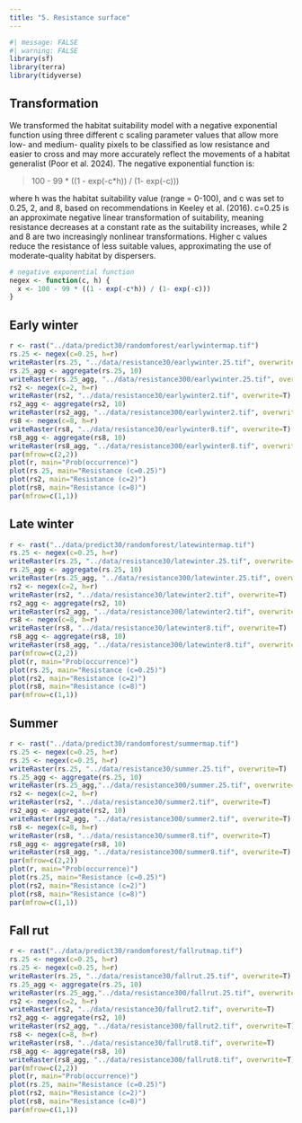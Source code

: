 ```yaml
---
title: "5. Resistance surface"
---
```


```r
#| message: FALSE
#| warning: FALSE
library(sf)
library(terra)
library(tidyverse)
```

## Transformation

We transformed the habitat suitability model with a negative exponential function using three different c scaling parameter values that allow more low- and medium- quality pixels to be classified as low resistance and easier to cross and may more accurately reflect the movements of a habitat generalist (Poor et al. 2024). The negative exponential function is:

> 100 - 99 * ((1 - exp(-c*h)) / (1- exp(-c)))

where h was the habitat suitability value (range = 0-100), and c was set to 0.25, 2, and 8, based on recommendations in Keeley et al. (2016). c=0.25 is an approximate negative linear transformation of suitability, meaning resistance decreases at a constant rate as the suitability increases, while 2 and 8 are two increasingly nonlinear transformations. Higher c values reduce the resistance of less suitable values, approximating the use of moderate-quality habitat by dispersers.

```r
# negative exponential function
negex <- function(c, h) {
  x <- 100 - 99 * ((1 - exp(-c*h)) / (1- exp(-c)))
}
```

## Early winter

```r
r <- rast("../data/predict30/randomforest/earlywintermap.tif")
rs.25 <- negex(c=0.25, h=r)
writeRaster(rs.25, "../data/resistance30/earlywinter.25.tif", overwrite=T)
rs.25_agg <- aggregate(rs.25, 10)
writeRaster(rs.25_agg, "../data/resistance300/earlywinter.25.tif", overwrite=T)
rs2 <- negex(c=2, h=r)
writeRaster(rs2, "../data/resistance30/earlywinter2.tif", overwrite=T)
rs2_agg <- aggregate(rs2, 10)
writeRaster(rs2_agg, "../data/resistance300/earlywinter2.tif", overwrite=T)
rs8 <- negex(c=8, h=r)
writeRaster(rs8, "../data/resistance30/earlywinter8.tif", overwrite=T)
rs8_agg <- aggregate(rs8, 10)
writeRaster(rs8_agg, "../data/resistance300/earlywinter8.tif", overwrite=T)
par(mfrow=c(2,2))
plot(r, main="Prob(occurrence)")
plot(rs.25, main="Resistance (c=0.25)")
plot(rs2, main="Resistance (c=2)")
plot(rs8, main="Resistance (c=8)")
par(mfrow=c(1,1))
```

## Late winter

```r
r <- rast("../data/predict30/randomforest/latewintermap.tif")
rs.25 <- negex(c=0.25, h=r)
writeRaster(rs.25, "../data/resistance30/latewinter.25.tif", overwrite=T)
rs.25_agg <- aggregate(rs.25, 10)
writeRaster(rs.25_agg, "../data/resistance300/latewinter.25.tif", overwrite=T)
rs2 <- negex(c=2, h=r)
writeRaster(rs2, "../data/resistance30/latewinter2.tif", overwrite=T)
rs2_agg <- aggregate(rs2, 10)
writeRaster(rs2_agg, "../data/resistance300/latewinter2.tif", overwrite=T)
rs8 <- negex(c=8, h=r)
writeRaster(rs8, "../data/resistance30/latewinter8.tif", overwrite=T)
rs8_agg <- aggregate(rs8, 10)
writeRaster(rs8_agg, "../data/resistance300/latewinter8.tif", overwrite=T)
par(mfrow=c(2,2))
plot(r, main="Prob(occurrence)")
plot(rs.25, main="Resistance (c=0.25)")
plot(rs2, main="Resistance (c=2)")
plot(rs8, main="Resistance (c=8)")
par(mfrow=c(1,1))
```

## Summer

```r
r <- rast("../data/predict30/randomforest/summermap.tif")
rs.25 <- negex(c=0.25, h=r)
rs.25 <- negex(c=0.25, h=r)
writeRaster(rs.25, "../data/resistance30/summer.25.tif", overwrite=T)
rs.25_agg <- aggregate(rs.25, 10)
writeRaster(rs.25_agg,"../data/resistance300/summer.25.tif", overwrite=T)
rs2 <- negex(c=2, h=r)
writeRaster(rs2, "../data/resistance30/summer2.tif", overwrite=T)
rs2_agg <- aggregate(rs2, 10)
writeRaster(rs2_agg, "../data/resistance300/summer2.tif", overwrite=T)
rs8 <- negex(c=8, h=r)
writeRaster(rs8, "../data/resistance30/summer8.tif", overwrite=T)
rs8_agg <- aggregate(rs8, 10)
writeRaster(rs8_agg, "../data/resistance300/summer8.tif", overwrite=T)
par(mfrow=c(2,2))
plot(r, main="Prob(occurrence)")
plot(rs.25, main="Resistance (c=0.25)")
plot(rs2, main="Resistance (c=2)")
plot(rs8, main="Resistance (c=8)")
par(mfrow=c(1,1))
```

## Fall rut

```r
r <- rast("../data/predict30/randomforest/fallrutmap.tif")
rs.25 <- negex(c=0.25, h=r)
rs.25 <- negex(c=0.25, h=r)
writeRaster(rs.25, "../data/resistance30/fallrut.25.tif", overwrite=T)
rs.25_agg <- aggregate(rs.25, 10)
writeRaster(rs.25_agg,"../data/resistance300/fallrut.25.tif", overwrite=T)
rs2 <- negex(c=2, h=r)
writeRaster(rs2, "../data/resistance30/fallrut2.tif", overwrite=T)
rs2_agg <- aggregate(rs2, 10)
writeRaster(rs2_agg, "../data/resistance300/fallrut2.tif", overwrite=T)
rs8 <- negex(c=8, h=r)
writeRaster(rs8, "../data/resistance30/fallrut8.tif", overwrite=T)
rs8_agg <- aggregate(rs8, 10)
writeRaster(rs8_agg, "../data/resistance300/fallrut8.tif", overwrite=T)
par(mfrow=c(2,2))
plot(r, main="Prob(occurrence)")
plot(rs.25, main="Resistance (c=0.25)")
plot(rs2, main="Resistance (c=2)")
plot(rs8, main="Resistance (c=8)")
par(mfrow=c(1,1))
```
